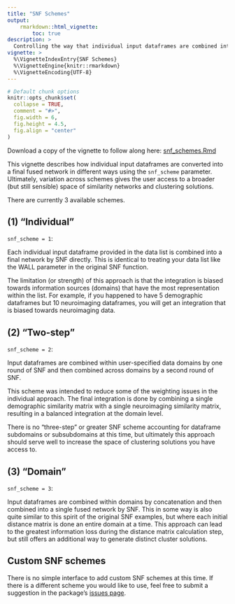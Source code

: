 ```yaml
---
title: "SNF Schemes"
output:
    rmarkdown::html_vignette:
        toc: true
description: >
  Controlling the way that individual input dataframes are combined into a final fused network.
vignette: >
  %\VignetteIndexEntry{SNF Schemes}
  %\VignetteEngine{knitr::rmarkdown}
  %\VignetteEncoding{UTF-8}
---
```


<style>
div.aside { background-color:#fff2e6; }
</style>

```r
# Default chunk options
knitr::opts_chunk$set(
  collapse = TRUE,
  comment = "#>",
  fig.width = 6,
  fig.height = 4.5,
  fig.align = "center"
)
```

Download a copy of the vignette to follow along here: [snf_schemes.Rmd](https://raw.githubusercontent.com/BRANCHlab/metasnf/main/vignettes/snf_schemes.Rmd)

This vignette describes how individual input dataframes are converted into a final fused network in different ways using the `snf_scheme` parameter.
Ultimately, variation across schemes gives the user access to a broader (but still sensible) space of similarity networks and clustering solutions.

There are currently 3 available schemes.

## (1) "Individual"

`snf_scheme = 1`:

Each individual input dataframe provided in the data list is combined into a final network by SNF directly.
This is identical to treating your data list like the WALL parameter in the original SNF function.

The limitation (or strength) of this approach is that the integration is biased towards information sources (domains) that have the most representation within the list.
For example, if you happened to have 5 demographic dataframes but 10 neuroimaging dataframes, you will get an integration that is biased towards neuroimaging data.

## (2) "Two-step"

`snf_scheme = 2`:

Input dataframes are combined within user-specified data domains by one round of SNF and then combined across domains by a second round of SNF.

This scheme was intended to reduce some of the weighting issues in the individual approach.
The final integration is done by combining a single demographic similarity matrix with a single neuroimaging similarity matrix, resulting in a balanced integration at the domain level.

There is no "three-step" or greater SNF scheme accounting for dataframe subdomains or subsubdomains at this time, but ultimately this approach should serve well to increase the space of clustering solutions you have access to.

## (3) "Domain"

`snf_scheme = 3`:

Input dataframes are combined within domains by concatenation and then combined into a single fused network by SNF.
This in some way is also quite similar to this spirit of the original SNF examples, but where each initial distance matrix is done an entire domain at a time.
This approach can lead to the greatest information loss during the distance matrix calculation step, but still offers an additional way to generate distinct cluster solutions.


## Custom SNF schemes

There is no simple interface to add custom SNF schemes at this time.
If there is a different scheme you would like to use, feel free to submit a suggestion in the package's [issues page](https://github.com/BRANCHlab/metasnf/issues).

